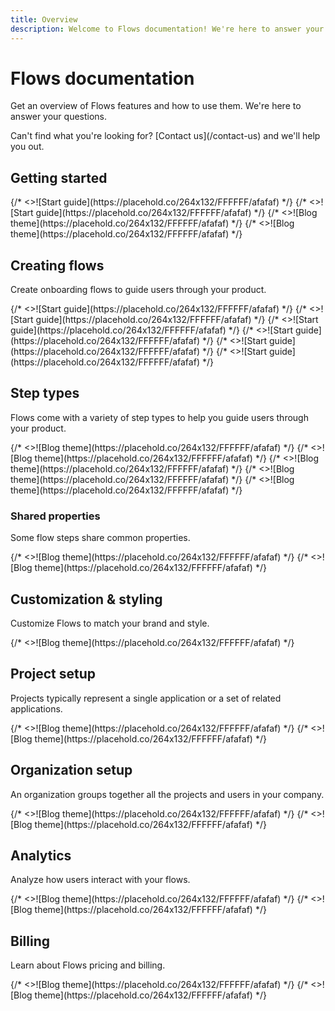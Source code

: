 ```yaml
---
title: Overview
description: Welcome to Flows documentation! We're here to answer your questions.
---
```



# Flows documentation

Get an overview of Flows features and how to use them. We're here to answer your questions.

<BetterCallout variant="info">
  Can't find what you're looking for? [Contact us](/contact-us) and we'll help you out.
</BetterCallout>

## Getting started

<Cards num={3}>
  <Cards.Card image arrow title="Install Flows" href="/getting-started/install-flows">
    {/* <>![Start guide](https://placehold.co/264x132/FFFFFF/afafaf)</> */}
  </Cards.Card>
  <Cards.Card image arrow title="Identify users" href="/getting-started/identify-users">
    {/* <>![Start guide](https://placehold.co/264x132/FFFFFF/afafaf)</> */}
  </Cards.Card>
  <Cards.Card image arrow title="Concepts" href="/getting-started/concepts">
    {/* <>![Blog theme](https://placehold.co/264x132/FFFFFF/afafaf)</> */}
  </Cards.Card>
  <Cards.Card
    image
    arrow
    title="Demo video"
    target="_blank"
    href="https://youtu.be/XY3eU_p0AW4?si=I-Kws9rhJ9RLak7Q"
  >
    {/* <>![Blog theme](https://placehold.co/264x132/FFFFFF/afafaf)</> */}
  </Cards.Card>
</Cards>

## Creating flows

Create onboarding flows to guide users through your product.

<Cards num={3}>
  <Cards.Card image arrow title="Steps editor" href="/creating-flows/steps-editor">
    {/* <>![Start guide](https://placehold.co/264x132/FFFFFF/afafaf)</> */}
  </Cards.Card>
  <Cards.Card image arrow title="Start a flow" href="/creating-flows/start-flow">
    {/* <>![Start guide](https://placehold.co/264x132/FFFFFF/afafaf)</> */}
  </Cards.Card>
  <Cards.Card image arrow title="Frequency" href="/creating-flows/frequency">
    {/* <>![Start guide](https://placehold.co/264x132/FFFFFF/afafaf)</> */}
  </Cards.Card>
  <Cards.Card image arrow title="Targeting" href="/creating-flows/targeting">
    {/* <>![Start guide](https://placehold.co/264x132/FFFFFF/afafaf)</> */}
  </Cards.Card>
  <Cards.Card image arrow title="Preview flow" href="/creating-flows/preview">
    {/* <>![Start guide](https://placehold.co/264x132/FFFFFF/afafaf)</> */}
  </Cards.Card>
  <Cards.Card image arrow title="Enable flow" href="/creating-flows/enable-flow">
    {/* <>![Start guide](https://placehold.co/264x132/FFFFFF/afafaf)</> */}
  </Cards.Card>
</Cards>

## Step types

Flows come with a variety of step types to help you guide users through your product.

<Cards num={3}>
  <Cards.Card image arrow title="Tooltip" href="/step-types/tooltip">
    {/* <>![Blog theme](https://placehold.co/264x132/FFFFFF/afafaf)</> */}
  </Cards.Card>
  <Cards.Card image arrow title="Modal" href="/step-types/modal">
    {/* <>![Blog theme](https://placehold.co/264x132/FFFFFF/afafaf)</> */}
  </Cards.Card>
  <Cards.Card image arrow title="Banner" href="/step-types/banner">
    {/* <>![Blog theme](https://placehold.co/264x132/FFFFFF/afafaf)</> */}
  </Cards.Card>
  <Cards.Card image arrow title="Wait" href="/step-types/wait">
    {/* <>![Blog theme](https://placehold.co/264x132/FFFFFF/afafaf)</> */}
  </Cards.Card>
  <Cards.Card image arrow title="Fork" href="/step-types/fork">
    {/* <>![Blog theme](https://placehold.co/264x132/FFFFFF/afafaf)</> */}
  </Cards.Card>
</Cards>

### Shared properties

Some flow steps share common properties.

<Cards num={3}>
  <Cards.Card
    image
    arrow
    title="Footer properties"
    href="/step-types/shared-properties/footer-properties"
  >
    {/* <>![Blog theme](https://placehold.co/264x132/FFFFFF/afafaf)</> */}
  </Cards.Card>
  <Cards.Card
    image
    arrow
    title="Wait properties"
    href="/step-types/shared-properties/wait-properties"
  >
    {/* <>![Blog theme](https://placehold.co/264x132/FFFFFF/afafaf)</> */}
  </Cards.Card>
</Cards>

## Customization & styling

Customize Flows to match your brand and style.

<Cards num={3}>
  <Cards.Card image arrow title="Custom styles" href="/customization-and-styling/custom-styles">
    {/* <>![Blog theme](https://placehold.co/264x132/FFFFFF/afafaf)</> */}
  </Cards.Card>
</Cards>

## Project setup

Projects typically represent a single application or a set of related applications.

<Cards num={3}>
  <Cards.Card image arrow title="Projects" href="/project-setup/projects">
    {/* <>![Blog theme](https://placehold.co/264x132/FFFFFF/afafaf)</> */}
  </Cards.Card>
  <Cards.Card image arrow title="Project domains" href="/project-setup/project-domains">
    {/* <>![Blog theme](https://placehold.co/264x132/FFFFFF/afafaf)</> */}
  </Cards.Card>
</Cards>

## Organization setup

An organization groups together all the projects and users in your company.

<Cards num={3}>
  <Cards.Card image arrow title="Organizations" href="/organization-setup/organizations">
    {/* <>![Blog theme](https://placehold.co/264x132/FFFFFF/afafaf)</> */}
  </Cards.Card>
  <Cards.Card image arrow title="Manage members" href="/organization-setup/manage-members">
    {/* <>![Blog theme](https://placehold.co/264x132/FFFFFF/afafaf)</> */}
  </Cards.Card>
</Cards>

## Analytics

Analyze how users interact with your flows.

<Cards num={3}>
  <Cards.Card image arrow title="Flow insights" href="/analytics/flow-insights">
    {/* <>![Blog theme](https://placehold.co/264x132/FFFFFF/afafaf)</> */}
  </Cards.Card>
  <Cards.Card image arrow title="Integrations" href="/analytics/integrations">
    {/* <>![Blog theme](https://placehold.co/264x132/FFFFFF/afafaf)</> */}
  </Cards.Card>
</Cards>

## Billing

Learn about Flows pricing and billing.

<Cards num={3}>
  <Cards.Card image arrow title="Limits" href="/billing/limits">
    {/* <>![Blog theme](https://placehold.co/264x132/FFFFFF/afafaf)</> */}
  </Cards.Card>
  <Cards.Card image arrow title="Estimating usage and costs" href="/billing/estimating-usage-costs">
    {/* <>![Blog theme](https://placehold.co/264x132/FFFFFF/afafaf)</> */}
  </Cards.Card>
</Cards>
